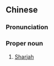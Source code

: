 ==Chinese==
{{zh-forms|s=夏尔迦|gloss=-}}

===Pronunciation===
{{zh-pron
|m=Xià'ěrjiā
|cat=pn
}}

===Proper noun===
{{zh-proper noun}}

# [[Sharjah]] {{gloss|one of the emirates of the United Arab Emirates}}